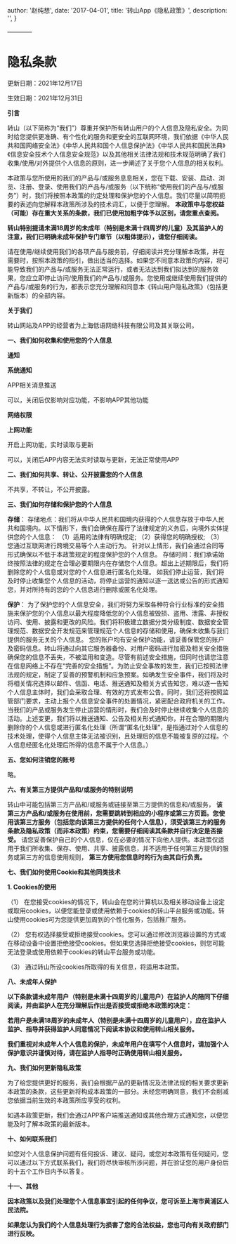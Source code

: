 
  author: '赵纯想',
  date: '2017-04-01',
  title: '转山App《隐私政策》',
  description:
    '',
}


————

# **隐私条款**

更新日期：2021年12月17日

生效日期：2021年12月31日

**引言**

转山（以下简称为“我们”）尊重并保护所有转山用户的个人信息及隐私安全。为同时给您提供更准确、有个性化的服务和更安全的互联网环境，我们依据《中华人民共和国网络安全法》《中华人民共和国个人信息保护法》《中华人民共和国民法典》《信息安全技术个人信息安全规范》以及其他相关法律法规和技术规范明确了我们收集/使用/对外提供个人信息的原则，进一步阐述了关于您个人信息的相关权利。

本政策与您所使用的我们的产品与/或服务息息相关，您在下载、安装、启动、浏览、注册、登录、使用我们的产品与/或服务（以下统称“使用我们的产品与/或服务”）时，我们将按照本政策的约定处理和保护您的个人信息。我们尽量以简明扼要的表述向您解释本政策所涉及的技术词汇，以便于您理解。 **本政策中与您权益（可能）存在重大关系的条款，我们已使用加粗字体予以区别，请您重点查阅。**

**转山特别提请未满18周岁的未成年（特别是未满十四周岁的儿童）及其监护人的注意，我们已明确未成年保护专门章节（以粗体提示），请您仔细阅读。**

请在使用/继续使用我们的各项产品与服务前，仔细阅读并充分理解本政策，并在需要时，按照本政策的指引，做出适当的选择。如果您不同意本政策的内容，将可能导致我们的产品与/或服务无法正常运行，或者无法达到我们拟达到的服务效果，您应立即停止访问/使用我们的产品与/或服务。您使用或继续使用我们提供的产品与/或服务的行为，都表示您充分理解和同意本《转山用户隐私政策》（包括更新版本）的全部内容。

**关于我们**

转山网站及APP的经营者为上海低语网络科技有限公司及其关联公司。

**一、我们如何收集和使用您的个人信息**

**通知**

**系统通知**

APP相关消息推送

可以，关闭后仅影响对应功能，不影响APP其他功能

**网络权限**

**上网功能**

开启上网功能，实时读取与更新

可以，关闭后APP内容无法实时读取与更新，无法正常使用APP


**二、我们如何共享、转让、公开披露您的个人信息**

不共享，不转让，不公开披露。

**三、我们如何存储和保护您的个人信息**

**存储**：
存储地点：我们将从中华人民共和国境内获得的个人信息存放于中华人民共和国境内。以下情形下，我们会确保在履行了法律规定的义务后，向境外实体提供您的个人信息：
（1）适用的法律有明确规定;
（2）获得您的明确授权;
（3）您通过互联网进行跨境交易等个人主动行为。
针对以上情形，我们会通过合同等形式确保以不低于本政策规定的程度保护您的个人信息。
存储时间：我们承诺始终按照法律的规定在合理必要期限内在存储您个人信息。超出上述期限后，我们将删除您的个人信息或对您的个人信息进行匿名化处理。
如我们停止运营，我们将及时停止收集您个人信息的活动，将停止运营的通知以逐一送达或公告的形式通知您，并对所持有的您的个人信息进行删除或匿名化处理。

**保护**：
为了保护您的个人信息安全，我们将努力采取各种符合行业标准的安全措施来保护您的个人信息以最大程度降低您的个人信息被毁损、盗用、泄露、非授权访问、使用、披露和更改的风险。我们将积极建立数据分类分级制度、数据安全管理规范、数据安全开发规范来管理规范个人信息的存储和使用，确保未收集与我们提供的服务无关的个人信息。
您的账户均有安全保护功能，请妥善保管您的账户及密码信息。转山将通过向其它服务器备份、对用户密码进行加密及相关安全措施确保您的信息不丢失，不被滥用和变造。尽管有前述安全措施，但同时也请您注意在信息网络上不存在“完善的安全措施”。为防止安全事故的发生，我们已按照法律法规的规定，制定了妥善的预警机制和应急预案。如确发生安全事件，我们将及时将相关情况选择以邮件、信函、电话、推送通知及相关方式告知您，难以逐一告知个人信息主体时，我们会采取合理、有效的方式发布公告。同时，我们还将按照监管部门要求，主动上报个人信息安全事件的处置情况，紧密配合政府机关的工作。
当我们的产品或服务发生停止运营的情形时，我们会及时停止继续收集个人信息的活动。上述变更，我们将以推送通知、公告及相关形式通知你，并在合理的期限内删除你的个人信息或进行匿名化处理（所谓“匿名化处理”，是指通过对个人信息的技术处理，使得个人信息主体无法被识别，且处理后的信息不能被复原的过程。个人信息经匿名化处理后所得的信息不属于个人信息。）

**五、您如何注销您的账号**

略。

**六、有关第三方提供产品和/或服务的特别说明**

转山中可能包括第三方产品和/或服务或链接至第三方提供的信息和/或服务， **该第三方产品和/或服务在使用前，您需要跳转到相应的小程序或第三方页面。您使用该第三方服务（包括您向该第三方提供的任何个人信息），须受该第三方的服务条款及隐私政策（而非本政策）约束，您需要仔细阅读其条款并自行决定是否接受。** 请您妥善保护自己的个人信息，仅在必要的情况下向他人提供。本政策仅适用于我们所收集、保存、使用、共享、披露信息，并不适用于任何第三方提供的服务或第三方的信息使用规则， **第三方使用您信息时的行为由其自行负责。**

**七、我们如何使用Cookie和其他同类技术**

**1. Cookies的使用**

（1） 在您接受cookies的情况下，转山会在您的计算机以及相关移动设备上设定或取用cookies，以便您能登录或使用依赖于cookies的转山平台服务或功能。转山使用cookies可为您提供更加周到的个性化服务，包括推广服务。

（2） 您有权选择接受或拒绝接受cookies。您可以通过修改浏览器设置的方式或在移动设备中设置拒绝接受cookies。但如果您选择拒绝接受cookies，则您可能无法登录或使用依赖于cookies的转山平台服务或功能。

（3） 通过转山所设cookies所取得的有关信息，将适用本政策。

**八、未成年人保护**

**以下条款请未成年用户（特别是未满十四周岁的儿童用户）在监护人的陪同下仔细阅读，并由监护人在充分理解后作出是否接受或拒绝本政策的决定：**

**若用户是未满18周岁的未成年人（特别是未满十四周岁的儿童用户），应在监护人监护、指导并获得监护人同意情况下阅读本协议和使用转山相关服务。**

**我们重视对未成年人个人信息的保护，未成年用户在填写个人信息时，请加强个人保护意识并谨慎对待，请在监护人指导时正确使用转山相关服务。**

**九、我们如何更新隐私政策**

为了给您提供更好的服务，我们会根据产品的更新情况及法律法规的相关要求更新本政策的条款，这些更新将构成本政策的一部分。未经您明确同意，我们不会削减您依据当前生效的本政策所应享受的权利。

如遇本政策更新，我们会通过APP客户端推送通知或其他合理方式通知您，以便您能及时了解本政策的最新版本。

**十、如何联系我们**

如您对个人信息保护问题有任何投诉、建议、疑问，或您对本政策有任何疑问，您可以通过以下方式联系我们，我们将尽快审核所涉问题，并在验证您的用户身份后的十五个工作日内予以答复。

**十一、其他**

**因本政策以及我们处理您个人信息事宜引起的任何争议，您可诉至上海市黄浦区人民法院。**

**如果您认为我们的个人信息处理行为损害了您的合法权益，您也可向有关政府部门进行反映。**
